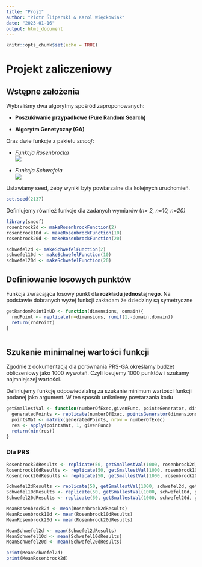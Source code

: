```yaml
---
title: "Proj1"
author: "Piotr Śliperski & Karol Więckowiak"
date: "2023-01-16"
output: html_document
---
```


```r
knitr::opts_chunk$set(echo = TRUE)
```

# Projekt zaliczeniowy

## Wstępne założenia

Wybraliśmy dwa algorytmy spośród zaproponowanych:

-   **Poszukiwanie przypadkowe (Pure Random Search)**

-   **Algorytm Genetyczny (GA)**

Oraz dwie funkcje z pakietu *smoof*:

-   *Funkcja Rosenbrocka\
    *![](images/paste-3FB11F3B.png)

-   *Funkcja Schwefela\
    *![](images/paste-D6C6A856.png)

Ustawiamy seed, żeby wyniki były powtarzalne dla kolejnych uruchomień.

```r
set.seed(2137)

```

Definiujemy również funkcje dla zadanych wymiarów (*n= 2, n=10, n=20)*

```r
library(smoof)
rosenbrock2d <- makeRosenbrockFunction(2)
rosenbrock10d <- makeRosenbrockFunction(10)
rosenbrock20d <- makeRosenbrockFunction(20)

schwefel2d <- makeSchwefelFunction(2)
schwefel10d <- makeSchwefelFunction(10)
schwefel20d <- makeSchwefelFunction(20)
```

## Definiowanie losowych punktów

Funkcja zwracająca losowy punkt dla **rozkładu jednostajnego**. Na podstawie dobranych wyżej funkcji zakładam że dziedziny są symetryczne

```r
getRandomPointInUD <- function(dimensions, domain){
  rndPoint <- replicate(n=dimensions, runif(1,-domain,domain))
  return(rndPoint)
}



```

## Szukanie minimalnej wartości funkcji

Zgodnie z dokumentacją dla porównania PRS-GA określamy budżet obliczeniowy jako 1000 wywołań. Czyli losujemy 1000 punktów i szukamy najmniejszej wartości.

Definiujemy funkcję odpowiedzialną za szukanie minimum wartości funkcji podanej jako argument. W ten sposób unikniemy powtarzania kodu

```r
getSmallestVal <- function(numberOfExec,givenFunc, pointsGenerator, dimensions, domain){
  generatedPoints <- replicate(numberOfExec, pointsGenerator(dimensions, domain))
  pointsMat <- matrix(generatedPoints, nrow = numberOfExec)
  res <- apply(pointsMat, 1, givenFunc)
  return(min(res))
}
```

### Dla PRS

```r
Rosenbrock2dResults <- replicate(50, getSmallestVal(1000, rosenbrock2d, getRandomPointInUD,2,30))
Rosenbrock10dResults <- replicate(50, getSmallestVal(1000, rosenbrock10d, getRandomPointInUD,10,30))
Rosenbrock20dResults <- replicate(50, getSmallestVal(1000, rosenbrock20d, getRandomPointInUD,20,30))

Schwefel2dResults <- replicate(50, getSmallestVal(1000, schwefel2d, getRandomPointInUD, 2, 500))
Schwefel10dResults <- replicate(50, getSmallestVal(1000, schwefel10d, getRandomPointInUD, 10, 500))
Schwefel20dResults <- replicate(50, getSmallestVal(1000, schwefel20d, getRandomPointInUD, 20, 500))

MeanRosenbrock2d <- mean(Rosenbrock2dResults)
MeanRosenbrock10d <- mean(Rosenbrock10dResults)
MeanRosenbrock20d <- mean(Rosenbrock20dResults)

MeanSchwefel2d <- mean(Schwefel2dResults)
MeanSchwefel10d <- mean(Schwefel10dResults)
MeanSchwefel20d <- mean(Schwefel20dResults)

print(MeanSchwefel2d)
print(MeanRosenbrock2d)
```
